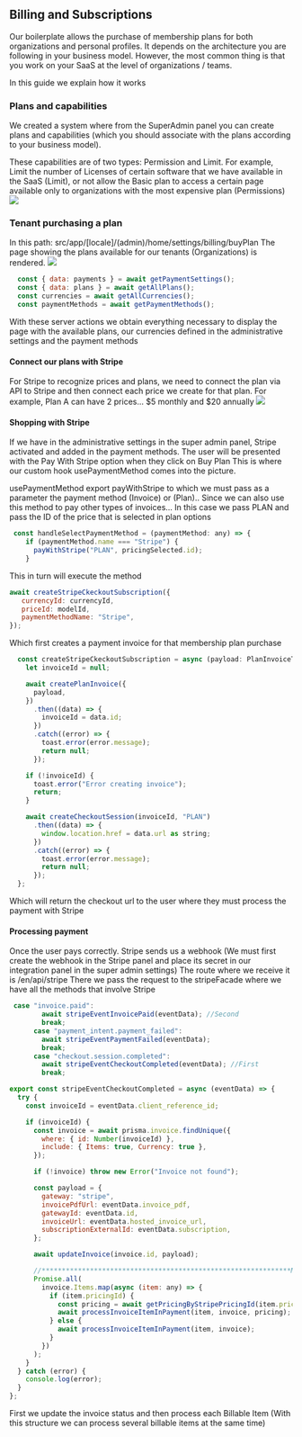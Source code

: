 ## Billing and Subscriptions
Our boilerplate allows the purchase of membership plans for both organizations and personal profiles. It depends on the architecture you are following in your business model. However, the most common thing is that you work on your SaaS at the level of organizations / teams.

In this guide we explain how it works

### Plans and capabilities
We created a system where from the SuperAdmin panel you can create plans and capabilities (which you should associate with the plans according to your business model).

These capabilities are of two types:
Permission and Limit. For example, Limit the number of Licenses of certain software that we have available in the SaaS (Limit), or not allow the Basic plan to access a certain page available only to organizations with the most expensive plan (Permissions)
![](https://ik.imagekit.io/cluzstudio/saasfactory/image_qxSRoCH3CV.png?updatedAt=1714734078383)

### Tenant purchasing a plan
In this path:
src/app/[locale]/(admin)/home/settings/billing/buyPlan
The page showing the plans available for our tenants (Organizations) is rendered.
![](https://ik.imagekit.io/cluzstudio/saasfactory/image_bWvh5Gf37.png?updatedAt=1714734395760)

```js
  const { data: payments } = await getPaymentSettings();
  const { data: plans } = await getAllPlans();
  const currencies = await getAllCurrencies();
  const paymentMethods = await getPaymentMethods();
```

With these server actions we obtain everything necessary to display the page with the available plans, our currencies defined in the administrative settings and the payment methods
#### Connect our plans with Stripe
For Stripe to recognize prices and plans, we need to connect the plan via API to Stripe and then connect each price we create for that plan. For example, Plan A can have 2 prices... $5 monthly and $20 annually
![](https://ik.imagekit.io/cluzstudio/image_JN9SsRV_s.png?updatedAt=1714994320618)

#### Shopping with Stripe
If we have in the administrative settings in the super admin panel, Stripe activated and added in the payment methods. The user will be presented with the Pay With Stripe option when they click on Buy Plan
This is where our custom hook usePaymentMethod comes into the picture.

usePaymentMethod export payWithStripe to which we must pass as a parameter the payment method (Invoice) or (Plan).. Since we can also use this method to pay other types of invoices... In this case we pass PLAN and pass the ID of the price that is selected in plan options
```js
 const handleSelectPaymentMethod = (paymentMethod: any) => {
    if (paymentMethod.name === "Stripe") {
      payWithStripe("PLAN", pricingSelected.id);
    }
```
This in turn will execute the method
```js
await createStripeCkeckoutSubscription({
   currencyId: currencyId,
   priceId: modelId,
   paymentMethodName: "Stripe",
});
```
Which first creates a payment invoice for that membership plan purchase
```js
  const createStripeCkeckoutSubscription = async (payload: PlanInvoiceType) => {
    let invoiceId = null;

    await createPlanInvoice({
      payload,
    })
      .then((data) => {
        invoiceId = data.id;
      })
      .catch((error) => {
        toast.error(error.message);
        return null;
      });

    if (!invoiceId) {
      toast.error("Error creating invoice");
      return;
    }

    await createCheckoutSession(invoiceId, "PLAN")
      .then((data) => {
        window.location.href = data.url as string;
      })
      .catch((error) => {
        toast.error(error.message);
        return null;
      });
  };
```
Which will return the checkout url to the user where they must process the payment with Stripe
#### Processing payment
Once the user pays correctly. Stripe sends us a webhook (We must first create the webhook in the Stripe panel and place its secret in our integration panel in the super admin settings)
The route where we receive it is /en/api/stripe
There we pass the request to the stripeFacade where we have all the methods that involve Stripe

```js
 case "invoice.paid":
        await stripeEventInvoicePaid(eventData); //Second
        break;
      case "payment_intent.payment_failed":
        await stripeEventPaymentFailed(eventData);
        break;
      case "checkout.session.completed":
        await stripeEventCheckoutCompleted(eventData); //First
        break;
```

```js
export const stripeEventCheckoutCompleted = async (eventData) => {
  try {
    const invoiceId = eventData.client_reference_id;

    if (invoiceId) {
      const invoice = await prisma.invoice.findUnique({
        where: { id: Number(invoiceId) },
        include: { Items: true, Currency: true },
      });

      if (!invoice) throw new Error("Invoice not found");

      const payload = {
        gateway: "stripe",
        invoicePdfUrl: eventData.invoice_pdf,
        gatewayId: eventData.id,
        invoiceUrl: eventData.hosted_invoice_url,
        subscriptionExternalId: eventData.subscription,
      };

      await updateInvoice(invoice.id, payload);

      //**************************************************************MAIN************************************************** */
      Promise.all(
        invoice.Items.map(async (item: any) => {
          if (item.pricingId) {
            const pricing = await getPricingByStripePricingId(item.pricingId);
            await processInvoiceItemInPayment(item, invoice, pricing);
          } else {
            await processInvoiceItemInPayment(item, invoice);
          }
        })
      );
    }
  } catch (error) {
    console.log(error);
  }
};
```

First we update the invoice status and then process each Billable Item (With this structure we can process several billable items at the same time)
